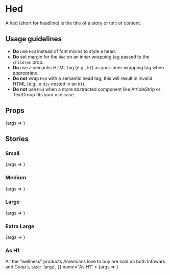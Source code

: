 
<Meta title="Content/Hed" component={Hed} />


# Hed

A hed (short for headline) is the title of a story or unit of content.

## Usage guidelines

- **Do** use `Hed` instead of font mixins to style a head.
- **Do** set margin for the `Hed` on an inner wrapping tag passed to the `children` prop.
- **Do** use a semantic HTML tag (e.g., `h1`) as your inner wrapping tag when appropriate.
- **Do not** wrap `Hed` with a semantic head tag; this will result in invalid HTML (e.g., a `div` nested in an `h1`).
- **Do not** use `Hed` when a more abstracted component like <LinkTo kind="ArticleStrip">ArticleStrip</LinkTo> or <LinkTo kind="TextGroup">TextGroup</LinkTo> fits your use case.

## Props

<Canvas>
	<Story
		args={{
			children: 'All the “wellness” products Americans love to buy are sold on both Infowars and Goop',
			size: 'small',
		}}
		name="Default"
	>
		{args => <Hed {...args} />}
	</Story>
</Canvas>

<ArgsTable story="Default" />

## Stories

### Small

<Canvas>
	<Story
		args={{
			children: 'All the “wellness” products Americans love to buy are sold on both Infowars and Goop',
			size: 'small',
		}}
		name="Small"
	>
		{args => <Hed {...args} />}
	</Story>
</Canvas>

### Medium

<Canvas>
	<Story
		args={{
			children: 'All the “wellness” products Americans love to buy are sold on both Infowars and Goop',
			size: 'medium',
		}}
		name="Medium"
	>
		{args => <Hed {...args} />}
	</Story>
</Canvas>

### Large

<Canvas>
	<Story
		args={{
			children: 'All the “wellness” products Americans love to buy are sold on both Infowars and Goop',
			size: 'large',
		}}
		name="Large"
	>
		{args => <Hed {...args} />}
	</Story>
</Canvas>

### Extra Large

<Canvas>
	<Story
		args={{
			children: 'All the “wellness” products Americans love to buy are sold on both Infowars and Goop',
			size: 'extra-large',
		}}
		name="Extra Large"
	>
		{args => <Hed {...args} />}
	</Story>
</Canvas>

### As H1

<Canvas>
	<Story
		args={{
			children: (
				<h1 style={{ fontSize: 'inherit' }}>All the “wellness” products Americans love to buy are sold on both Infowars and Goop</h1>
			),
			size: 'large',
		}}
		name="As H1"
	>
		{args => <Hed {...args} />}
	</Story>
</Canvas>

